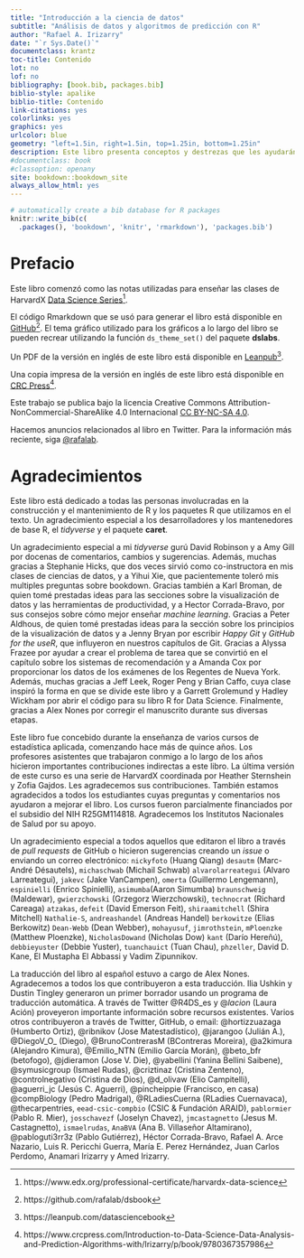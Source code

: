 ```yaml
---
title: "Introducción a la ciencia de datos"
subtitle: "Análisis de datos y algoritmos de predicción con R"
author: "Rafael A. Irizarry"
date: "`r Sys.Date()`"
documentclass: krantz
toc-title: Contenido
lot: no
lof: no
bibliography: [book.bib, packages.bib]
biblio-style: apalike
biblio-title: Contenido
link-citations: yes
colorlinks: yes
graphics: yes
urlcolor: blue
geometry: "left=1.5in, right=1.5in, top=1.25in, bottom=1.25in"
description: Este libro presenta conceptos y destrezas que les ayudarán abordar los retos de situaciones actuales del análisis de datos. Cubre conceptos de probabilidad, inferencia estadística, regresión lineal y machine learning.  Además, les permitirá desarrollar destrezas como la programación R, el wrangling de datos con dplyr, la visualización de datos con ggplot2, la organización de archivos con Shell de UNIX / Linux, el control de versiones con GitHub y la preparación de documentos reproducibles con R markdown.
#documentclass: book
#classoption: openany
site: bookdown::bookdown_site
always_allow_html: yes
---
```



```r
# automatically create a bib database for R packages
knitr::write_bib(c(
  .packages(), 'bookdown', 'knitr', 'rmarkdown'), 'packages.bib')
```

# Prefacio{-}

Este libro comenzó como las notas utilizadas para enseñar las clases de
HarvardX [Data Science Series](https://www.edx.org/professional-certificate/harvardx-data-science)^[https://www.edx.org/professional-certificate/harvardx-data-science].

El código Rmarkdown que se usó para generar el libro está disponible en [GitHub](https://github.com/rafalab/dsbook)^[https://github.com/rafalab/dsbook]. El tema gráfico utilizado para los gráficos a lo largo del libro se pueden recrear utilizando la función `ds_theme_set()` del paquete __dslabs__.

Un PDF de la versión en inglés de este libro está disponible en [Leanpub](https://leanpub.com/datasciencebook)^[https://leanpub.com/datasciencebook].

Una copia impresa de la versión en inglés de este libro está disponible en [CRC Press](https://www.crcpress.com/Introduction-to-Data-Science-Data-Analysis-and-Prediction-Algorithms-with/Irizarry/p/book/9780367357986)^[ https://www.crcpress.com/Introduction-to-Data-Science-Data-Analysis-and-Prediction-Algorithms-with/Irizarry/p/book/9780367357986].

Este trabajo se publica bajo la licencia Creative Commons Attribution-NonCommercial-ShareAlike 4.0 Internacional [CC BY-NC-SA 4.0](https://creativecommons.org/licenses/by-nc-sa/4.0).

Hacemos anuncios relacionados al libro en Twitter. Para la información más reciente, siga [\@rafalab](https://twitter.com/rafalab).

# Agradecimientos {-}

Este libro está dedicado a todas las personas involucradas en la construcción y el mantenimiento de R y los paquetes R que utilizamos en el texto. Un agradecimiento especial a los desarrolladores y los mantenedores de base R, el _tidyverse_ y el paquete __caret__.

Un agradecimiento especial a mi _tidyverse_ gurú David Robinson y a Amy Gill por docenas de comentarios, cambios y sugerencias. Además, muchas gracias a Stephanie Hicks, que dos veces sirvió como co-instructora en mis clases de ciencias de datos, y a Yihui Xie, que pacientemente toleró mis multiples preguntas sobre bookdown. Gracias también a Karl Broman, de quien tomé prestadas ideas para las secciones sobre la visualización de datos y las herramientas de productividad, y a Hector Corrada-Bravo, por sus consejos sobre cómo mejor enseñar _machine learning_. Gracias a Peter Aldhous, de quien tomé prestadas ideas para la sección sobre los principios de la visualización de datos y a Jenny Bryan por escribir _Happy Git_ y _GitHub for the useR_, que influyeron en nuestros capítulos de Git. Gracias a Alyssa Frazee por ayudar a crear el problema de tarea que se convirtió en el capítulo sobre los sistemas de recomendación y a Amanda Cox por proporcionar los datos de los exámenes de los Regentes de Nueva York. Además, muchas gracias a Jeff Leek, Roger Peng y Brian Caffo, cuya clase inspiró la forma en que se divide este libro y a Garrett Grolemund y Hadley Wickham por abrir el código para su libro R for Data Science. Finalmente, gracias a Alex Nones por corregir el manuscrito durante sus diversas etapas.

Este libro fue concebido durante la enseñanza de varios cursos de estadística aplicada, comenzando hace más de quince años. Los profesores asistentes que trabajaron conmigo a lo largo de los años hicieron importantes contribuciones indirectas a este libro. La última versión de este curso es una serie de HarvardX coordinada por Heather Sternshein y Zofia Gajdos. Les agradecemos sus contribuciones. También estamos agradecidos a todos los estudiantes cuyas preguntas y comentarios nos ayudaron a mejorar el libro. Los cursos fueron parcialmente financiados por el subsidio del NIH R25GM114818. Agradecemos los Institutos Nacionales de Salud por su apoyo.

Un agradecimiento especial a todos aquellos que editaron el libro a través de _pull requests_ de GitHub o hicieron sugerencias creando un _issue_ o enviando un correo electrónico: `nickyfoto` (Huang Qiang) `desautm` (Marc-André Désautels), `michaschwab` (Michail Schwab) `alvarolarreategui` (Alvaro Larreategui), `jakevc` (Jake VanCampen), `omerta` (Guillermo Lengemann), `espinielli` (Enrico Spinielli), `asimumba`(Aaron Simumba) `braunschweig` (Maldewar), `gwierzchowski` (Grzegorz Wierzchowski), `technocrat` (Richard Careaga) `atzakas`, `defeit` (David Emerson Feit), `shiraamitchell` (Shira Mitchell) `Nathalie-S`, `andreashandel` (Andreas Handel) `berkowitze` (Elias Berkowitz) `Dean-Webb` (Dean Webber), `mohayusuf`, `jimrothstein`, `mPloenzke` (Matthew Ploenzke), `NicholasDowand` (Nicholas Dow) `kant` (Darío Hereñú), `debbieyuster` (Debbie Yuster), `tuanchauict` (Tuan Chau), `phzeller`, David D. Kane, El Mustapha El Abbassi y Vadim Zipunnikov.

La traducción del libro al español estuvo a cargo de Alex Nones. Agradecemos a todos los que contribuyeron a esta traducción.  Ilia Ushkin y Dustin Tingley generaron un primer borrador usando un programa de traducción automática. A través de Twitter \@R4DS_es y \@_lacion_ (Laura Ación) proveyeron importante información sobre recursos existentes. Varios otros contribuyeron a través de Twitter, GitHub, o email: \@hortizzuazaga (Humberto Ortiz), \@ribnikov (Jose Matestadístico),  \@jarangoo (Julián A.), \@DiegoV_O_
(Diego), \@BrunoContrerasM (BContreras Moreira), \@a2kimura (Alejandro Kimura), \@Emilio_NTN (Emilio García Morán), \@beto_bfr (betofogo), \@jdieramon (Jose V. Die), \@yabellini (Yanina Bellini Saibene),  \@symusicgroup (Ismael Rudas), \@criztinaz (Cristina Zenteno), \@controlnegativo (Cristina de Dios), \@d_olivaw (Elio Campitelli), \@aguerri_jc (Jesús C. Aguerri), \@pincheippie (Francisco, en casa) \@compBiology (Pedro Madrigal), \@RLadiesCuerna (RLadies Cuernavaca), \@thecarpentries, `eead-csic-compbio` (CSIC & Fundación ARAID), `pablormier` (Pablo R. Mier), `josschavezf` (Joselyn Chavez), `jmcastagnetto` (Jesus M. Castagnetto), `ismaelrudas`, `AnaBVA` (Ana B. Villaseñor Altamirano), \@pabloguti3rr3z (Pablo Gutiérrez), Héctor Corrada-Bravo, Rafael A. Arce Nazario, Luis R. Pericchi Guerra, María E. Perez Hernández, Juan Carlos Perdomo, Anamari Irizarry y Amed Irizarry.





